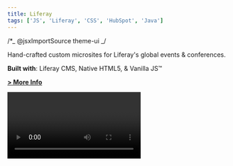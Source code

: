 ```yaml
---
title: Liferay
tags: ['JS', 'Liferay', 'CSS', 'HubSpot', 'Java']
---
```


/\*_ @jsxImportSource theme-ui _/

Hand-crafted custom microsites for Liferay's global events & conferences.

**Built with**: Liferay CMS, Native HTML5, & Vanilla JS™

**[> More Info](https://www.liferay.com)**


<Video url="liferay" />
